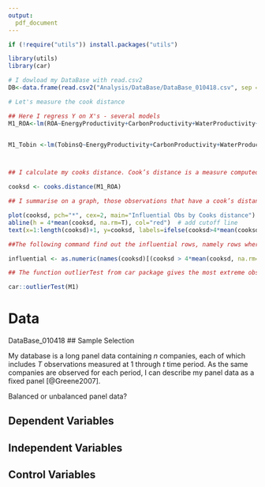 ```yaml
---
output:
  pdf_document
---
```

```r
if (!require("utils")) install.packages("utils")

library(utils)
library(car)

# I dowload my DataBase with read.csv2
DB<-data.frame(read.csv2("Analysis/DataBase/DataBase_010418.csv", sep = ";",stringsAsFactors=FALSE, header = TRUE ))

# Let's measure the cook distance

## Here I regress Y on X's - several models
M1_ROA<-lm(ROA~EnergyProductivity+CarbonProductivity+WaterProductivity+WasteProductivity+GreenReputation+SustainabilityPayLink+SustainableThemedCommitment+AuditScore+DebtRatio^2+NetMargin+log(Asset)+ROE,data=DB)


M1_Tobin <-lm(TobinsQ~EnergyProductivity+CarbonProductivity+WaterProductivity+WasteProductivity+GreenReputation+SustainabilityPayLink+SustainableThemedCommitment+AuditScore+DebtRatio^2+NetMargin+log(Asset)+ROE,data=DB)



## I calculate my cooks distance. Cook’s distance is a measure computed with respect to a given regression model and therefore is impacted only by the X variables included in the model. Cook’s distance computes the influence exerted by each data point (row) on the predicted outcome.

cooksd <- cooks.distance(M1_ROA)

## I summarise on a graph, those observations that have a cook’s distance greater than 4 times the mean may be classified as influential.

plot(cooksd, pch="*", cex=2, main="Influential Obs by Cooks distance")  # plot cook's distance
abline(h = 4*mean(cooksd, na.rm=T), col="red")  # add cutoff line
text(x=1:length(cooksd)+1, y=cooksd, labels=ifelse(cooksd>4*mean(cooksd, na.rm=T),names(cooksd),""), col="red")  # add labels

##The following command find out the influential rows, namely rows where are the outliers of my BD

influential <- as.numeric(names(cooksd)[(cooksd > 4*mean(cooksd, na.rm=T))])  

## The function outlierTest from car package gives the most extreme observation based on the given model

car::outlierTest(M1)
```


# Data 
DataBase_010418
## Sample Selection

My database is a long panel data containing *n* companies, each of which includes *T* observations measured at 1 through *t* time period. As the same companies are observed for each period, I can describe my panel data as a fixed panel [@Greene2007].

Balanced or unbalanced panel data?

## Dependent Variables
      
## Independent Variables
      
## Control Variables